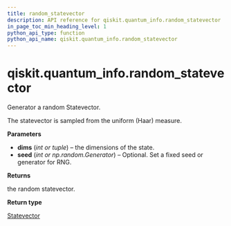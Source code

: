 ```yaml
---
title: random_statevector
description: API reference for qiskit.quantum_info.random_statevector
in_page_toc_min_heading_level: 1
python_api_type: function
python_api_name: qiskit.quantum_info.random_statevector
---
```


# qiskit.quantum\_info.random\_statevector

<Function id="qiskit.quantum_info.random_statevector" github="https://github.com/qiskit/qiskit/tree/stable/0.18/qiskit/quantum_info/states/random.py" signature="random_statevector(dims, seed=None)">
  Generator a random Statevector.

  The statevector is sampled from the uniform (Haar) measure.

  **Parameters**

  *   **dims** (*int or tuple*) – the dimensions of the state.
  *   **seed** (*int or np.random.Generator*) – Optional. Set a fixed seed or generator for RNG.

  **Returns**

  the random statevector.

  **Return type**

  [Statevector](qiskit.quantum_info.Statevector "qiskit.quantum_info.Statevector")
</Function>

